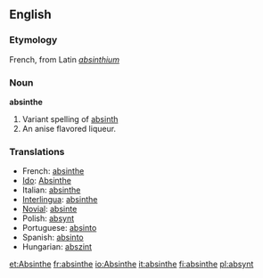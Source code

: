 ==English==

===Etymology===
French, from Latin ''[[absinthium]]''

===Noun===
'''absinthe'''

#Variant spelling of [[absinth]]
#An anise flavored liqueur.

===Translations===

*French: [[absinthe]]
*[[Ido]]: [[Absinthe]]
*Italian: [[absinthe]]
*[[Interlingua]]: [[absinthe]]
*[[Novial]]: [[absinte]]
*Polish: [[absynt]]
*Portuguese: [[absinto]]
*Spanish: [[absinto]]
*Hungarian: [[abszint]]


{{wikipedia}}

[[et:Absinthe]]
[[fr:absinthe]]
[[io:Absinthe]]
[[it:absinthe]]
[[fi:absinthe]]
[[pl:absynt]]